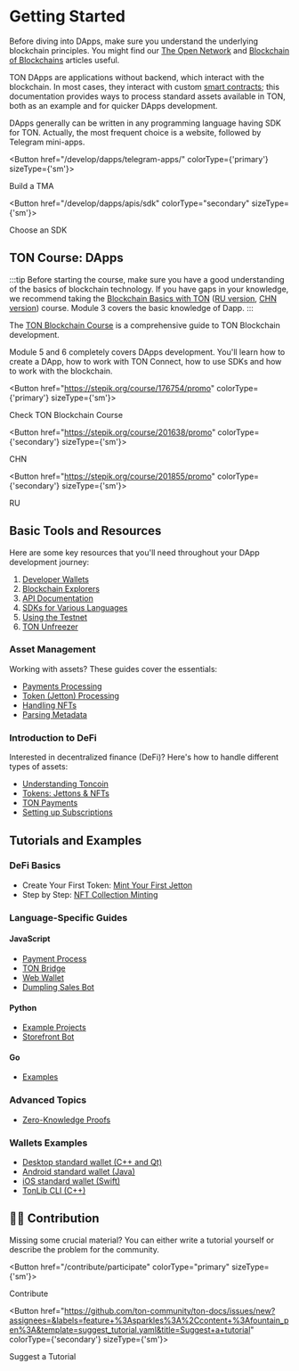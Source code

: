 
# Getting Started
Before diving into DApps, make sure you understand the underlying blockchain principles. You might find our [The Open Network](/learn/introduction) and [Blockchain of Blockchains](/v3/concepts/dive-into-ton/ton-blockchain/blockchain-of-blockchains) articles useful.

TON DApps are applications without backend, which interact with the blockchain. In most cases, they interact with custom [smart contracts](/develop/smart-contracts/); this documentation provides ways to process standard assets available in TON, both as an example and for quicker DApps development.

DApps generally can be written in any programming language having SDK for TON. Actually, the most frequent choice is a website, followed by Telegram mini-apps.


<Button href="/develop/dapps/telegram-apps/" colorType={'primary'} sizeType={'sm'}>

Build a TMA

</Button>


<Button href="/develop/dapps/apis/sdk" colorType="secondary" sizeType={'sm'}>

Choose an SDK

</Button>



## TON Course: DApps

:::tip
Before starting the course, make sure you have a good understanding of the basics of blockchain technology. If you have gaps in your knowledge, we recommend taking the [Blockchain Basics with TON](https://stepik.org/course/201294/promo) ([RU version](https://stepik.org/course/202221/), [CHN version](https://stepik.org/course/200976/)) course.
Module 3 covers the basic knowledge of Dapp.
:::

The [TON Blockchain Course](https://stepik.org/course/176754/) is a comprehensive guide to TON Blockchain development.

Module 5 and 6 completely covers DApps development. You'll learn how to create a DApp, how to work with TON Connect, how to use SDKs and how to work with the blockchain.


<Button href="https://stepik.org/course/176754/promo"
        colorType={'primary'} sizeType={'sm'}>

Check TON Blockchain Course

</Button>


<Button href="https://stepik.org/course/201638/promo"
        colorType={'secondary'} sizeType={'sm'}>

CHN

</Button>


<Button href="https://stepik.org/course/201855/promo"
        colorType={'secondary'} sizeType={'sm'}>

RU

</Button>


## Basic Tools and Resources

Here are some key resources that you'll need throughout your DApp development journey:

1. [Developer Wallets](/v3/concepts/dive-into-ton/ton-blockchain/wallet-apps)
2. [Blockchain Explorers](/v3/concepts/dive-into-ton/ton-blockchain/explorers-in-ton)
3. [API Documentation](/develop/dapps/apis/)
4. [SDKs for Various Languages](/develop/dapps/apis/sdk)
5. [Using the Testnet](/v3/documentation/smart-contracts/getting-started/testnet)
6. [TON Unfreezer](https://unfreezer.ton.org/)

### Asset Management

Working with assets? These guides cover the essentials:

- [Payments Processing](/v3/guidelines/dapps/asset-processing/payments-processing)
- [Token (Jetton) Processing](/develop/dapps/asset-processing/jettons)
- [Handling NFTs](/develop/dapps/asset-processing/nft)
- [Parsing Metadata](/v3/guidelines/dapps/asset-processing/nft-processing/metadata-parsing)

### Introduction to DeFi

Interested in decentralized finance (DeFi)? Here's how to handle different types of assets:

- [Understanding Toncoin](/v3/documentation/dapps/defi/coins)
- [Tokens: Jettons & NFTs](/v3/documentation/dapps/defi/tokens)
- [TON Payments](/v3/documentation/dapps/defi/ton-payments)
- [Setting up Subscriptions](/v3/documentation/dapps/defi/subscriptions)

## Tutorials and Examples

### DeFi Basics

- Create Your First Token: [Mint Your First Jetton](/v3/guidelines/dapps/tutorials/mint-your-first-token)
- Step by Step: [NFT Collection Minting](/v3/guidelines/dapps/tutorials/nft-minting-guide)

### Language-Specific Guides

#### JavaScript

- [Payment Process](https://github.com/toncenter/examples)
- [TON Bridge](https://github.com/ton-blockchain/bridge)
- [Web Wallet](https://github.com/toncenter/ton-wallet)
- [Dumpling Sales Bot](/v3/guidelines/dapps/tutorials/telegram-bot-examples/accept-payments-in-a-telegram-bot-js)

#### Python

- [Example Projects](https://github.com/psylopunk/pytonlib/tree/main/examples)
- [Storefront Bot](/v3/guidelines/dapps/tutorials/telegram-bot-examples/accept-payments-in-a-telegram-bot)

#### Go

- [Examples](https://github.com/xssnick/tonutils-go/tree/master/example)

### Advanced Topics

- [Zero-Knowledge Proofs](/v3/guidelines/dapps/tutorials/zero-knowledge-proofs)

### Wallets Examples

- [Desktop standard wallet (C++ and Qt)](https://github.com/ton-blockchain/wallet-desktop)
- [Android standard wallet (Java)](https://github.com/ton-blockchain/wallet-android)
- [iOS standard wallet (Swift)](https://github.com/ton-blockchain/wallet-ios)
- [TonLib CLI (C++)](https://github.com/ton-blockchain/ton/blob/master/tonlib/tonlib/tonlib-cli.cpp)

## 👨‍💻 Contribution

Missing some crucial material? You can either write a tutorial yourself or describe the problem for the community.


<Button href="/contribute/participate" colorType="primary" sizeType={'sm'}>

Contribute

</Button>


<Button href="https://github.com/ton-community/ton-docs/issues/new?assignees=&labels=feature+%3Asparkles%3A%2Ccontent+%3Afountain_pen%3A&template=suggest_tutorial.yaml&title=Suggest+a+tutorial" colorType={'secondary'} sizeType={'sm'}>

Suggest a Tutorial

</Button>


